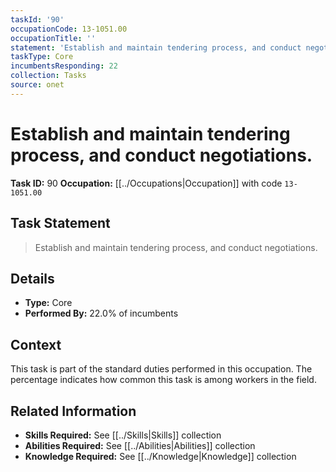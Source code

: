 ```yaml
---
taskId: '90'
occupationCode: 13-1051.00
occupationTitle: ''
statement: 'Establish and maintain tendering process, and conduct negotiations.'
taskType: Core
incumbentsResponding: 22
collection: Tasks
source: onet
---
```

# Establish and maintain tendering process, and conduct negotiations.

**Task ID:** 90
**Occupation:** [[../Occupations|Occupation]] with code `13-1051.00`

## Task Statement

> Establish and maintain tendering process, and conduct negotiations.

## Details

- **Type:** Core
- **Performed By:** 22.0% of incumbents

## Context

This task is part of the standard duties performed in this occupation. The percentage indicates how common this task is among workers in the field.

## Related Information

- **Skills Required:** See [[../Skills|Skills]] collection
- **Abilities Required:** See [[../Abilities|Abilities]] collection
- **Knowledge Required:** See [[../Knowledge|Knowledge]] collection
